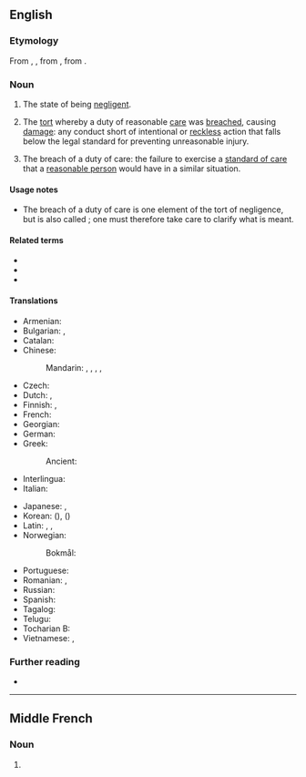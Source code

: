{{also|négligence}}
==English==

===Etymology===
From {{inh|en|enm|necligence}}, {{m|enm|negligence}}, from {{der|en|fro|negligence}}, from {{der|en|la|neglegentia}}.

===Noun===
{{en-noun|-|s}}

# The state of being [[negligent]].
# {{lb|en|legal|singulare tantum}} The [[tort]] whereby a duty of reasonable [[care]] was [[breach]]ed, causing [[damage]]: any conduct short of intentional or [[reckless]] action that falls below the legal standard for preventing unreasonable injury.
# {{lb|en|legal|uncountable}} The breach of a duty of care: the failure to exercise a [[standard of care]] that a [[reasonable person]] would have in a similar situation.

====Usage notes====
* The breach of a duty of care is one element of the tort of negligence, but is also called {{m|en||negligence}}; one must therefore take care to clarify what is meant.

====Related terms====
* {{l|en|negligent}}
* {{l|en|neglect}}
* {{l|en|endangerment}}

====Translations====
{{trans-top|failure to exercise a standard of care (law)}}
* Armenian: {{t+|hy|անփութություն}}
* Bulgarian: {{t+|bg|нехайство|n}}, {{t+|bg|немарливост|f}}
* Catalan: {{t+|ca|negligència|f}}
* Chinese:
*: Mandarin: {{t+|cmn|過失|sc=Hani}}, {{t+|cmn|过失|tr=guòshī|sc=Hani}}, {{t+|cmn|疏忽|tr=shūhu|sc=Hani}}, {{t+|cmn|失職|sc=Hani}}, {{t+|cmn|失职|tr=shīzhí|sc=Hani}}
* Czech: {{t|cs|nedbalost|f}}
* Dutch: {{t+|nl|nalatigheid|f}}, {{t+|nl|achteloosheid|f}}
* Finnish: {{t+|fi|huolimattomuus}} {{q|general carelessness}}, {{t+|fi|heitteillejättö}} {{q|neglect of a person}}
* French: {{t|fr|négligence coupable|f}}
* Georgian: {{t|ka|დაუდევრობა}}
* German: {{t+|de|Fahrlässigkeit|f}}
* Greek: {{t+|el|αμέλεια|f}}
*: Ancient: {{t|grc|ἀμέλεια|f}}
* Interlingua: {{t|ia|negligentia}}
* Italian: {{t+|it|negligenza|f}}
{{trans-mid}}
* Japanese: {{t+|ja|過失|tr=かしつ, kashitsu|sc=Jpan}}, {{t+|ja|疎か|tr=おろそか, orosoka|sc=Jpan}}
* Korean: {{t+|ko|과실}} ({{t+|ko|過失}}), {{t+|ko|소홀}} ({{t+|ko|疏忽}})
* Latin: {{t|la|indiligentia|f}}, {{t|la|neglegentia|f}}, {{t|la|incūria|f}}
* Norwegian:
*: Bokmål: {{t+|nb|uaktsomhet|m|f}}
* Portuguese: {{t+|pt|negligência|f}}
* Romanian: {{t+|ro|neglijență}}, {{t+|ro|delăsare}}
* Russian: {{t+|ru|хала́тность|f}}
* Spanish: {{t+|es|negligencia|f}}
* Tagalog: {{t|tl|kutalay}}
* Telugu: {{t+|te|నిర్లక్ష్యం}}
* Tocharian B: {{t|txb|ykorñe}}
* Vietnamese: {{t+|vi|cẩu thả|alt=tính cẩu thả}}, {{t|vi|sự bất cẩn}}
{{trans-bottom}}

===Further reading===
* {{projectlink|wikipedia}}

----

==Middle French==

===Noun===
{{frm-noun|f|-}}

# {{l|en|negligence}} {{gloss|state of being negligent}}